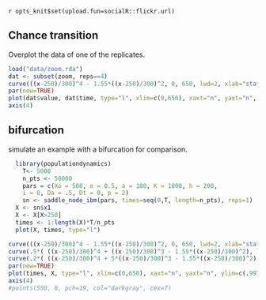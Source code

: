 `r opts_knit$set(upload.fun=socialR::flickr.url)`

## Chance transition

Overplot the data of one of the replicates. 

```r
load("data/zoom.rda")
dat <- subset(zoom, reps==4)
curve(((x-250)/300)^4 - 1.55*((x-250)/300)^2, 0, 650, lwd=2, xlab="state", ylab="potential")
par(new=TRUE)
plot(dat$value, dat$time, type="l", xlim=c(0,650), xaxt="n", yaxt="n", ylim=c(.997*min(dat$time), max(dat$time)*1.005), xlab="", ylab="")
axis(4)
````


## bifurcation

simulate an example with a bifurcation for comparison.  

```r
  library(populationdynamics)
	T<- 5000
	n_pts <- 50000
	pars = c(Xo = 500, e = 0.5, a = 180, K = 1000, h = 200,
    i = 0, Da = .5, Dt = 0, p = 2)
	sn <- saddle_node_ibm(pars, times=seq(0,T, length=n_pts), reps=1)
  X <- sn$x1
  X <- X[X>250]
  times <- 1:length(X)*T/n_pts
  plot(X, times, type="l")
````


```r
curve(((x-250)/300)^4 - 1.55*((x-250)/300)^2, 0, 650, lwd=2, xlab="state", ylab="potential", col=rgb(.4,.4,.4), lty=2)
curve(.5*( ((x-250)/300)^4 + ((x-250)/300)^3 - 1.55*((x-250)/300)^2), lwd=2, add=T, col=rgb(.2,.2,.2), lty=2)
curve(.2*( ((x-250)/300)^4 + 5*((x-250)/300)^3 - 1.55*((x-250)/300)^2), lwd=2, add=T)
par(new=TRUE)
plot(times, X, type="l", xlim=c(0,650), xaxt="n", yaxt="n", ylim=c(.997*min(dat$time), max(dat$time)*1.005), xlab="", ylab="")
axis(4)
#points(550, 0, pch=19, col="darkgray", cex=7)
````



